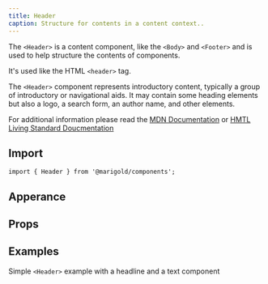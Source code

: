 ```yaml
---
title: Header
caption: Structure for contents in a content context..
---
```


The `<Header>` is a content component, like the `<Body>` and `<Footer>` and is used to help structure the contents of components.

It's used like the HTML `<header>` tag.

The `<Header>` component represents introductory content, typically a group of introductory or navigational aids. It may contain some heading elements but also a logo, a search form, an author name, and other elements.

For additional information please read the [MDN Documentation](https://developer.mozilla.org/en-US/docs/Web/HTML/Element/header) or [HMTL Living Standard Doucmentation](https://html.spec.whatwg.org/multipage/sections.html#the-header-element)

## Import

```tsx
import { Header } from '@marigold/components';
```

## Apperance

<AppearanceTable component={title} />

## Props

<PropsTable component={title} />

## Examples

Simple `<Header>` example with a headline and a text component

<ComponentDemo file="./simple-header.demo.tsx" />
